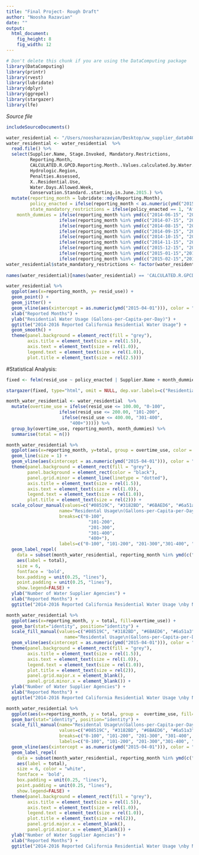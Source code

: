 ```yaml
---
title: "Final Project- Rough Draft"
author: "Noosha Razavian"
date: ""
output: 
  html_document:
    fig_height: 8
    fig_width: 12
---
```

<!-- Don't edit in between this line and the one below -->
```r
# Don't delete this chunk if you are using the DataComputing package
library(DataComputing)
library(printr)
library(rvest)
library(lubridate)
library(dplyr)
library(ggrepel)
library(stargazer)
library(lfe)
```
*Source file* 
```r
includeSourceDocuments()
```
<!-- Don't edit the material above this line -->


```r
water_residential <- "/Users/noosharazavian/Desktop/uw_supplier_data040416.csv"
water_residential <- water_residential  %>%
  read.file() %>%
  select(Supplier.Name, Stage.Invoked, Mandatory.Restrictions, 
         Reporting.Month, 
         CALCULATED.R.GPCD.Reporting.Month..Values.calculated.by.Water.Board.staff.using.methodology.available.at.http...www.waterboards.ca.gov.waterrights.water_issues.programs.drought.docs.ws_tools.guidance_estimate_res_gpcd.pdf., 
         Hydrologic.Region, 
         Penalties.Assessed, 
         X..Residential.Use,
         Water.Days.Allowed.Week,
         Conservation.Standard..starting.in.June.2015.) %>% 
  mutate(reporting_month = lubridate::mdy(Reporting.Month), 
         policy_enacted = ifelse(reporting_month < as.numeric(ymd("2015-04-15")), 0, 1),
         state_mandatory_restrictions = ifelse(policy_enacted == 1, "After \nState Restrictions", "Before \nState Restrictions"),
    month_dummies = ifelse(reporting_month %in% ymd(c("2014-06-15", "2015-06-15")), 6, 
                    ifelse(reporting_month %in% ymd(c("2014-07-15", "2015-07-15")), 7,
                    ifelse(reporting_month %in% ymd(c("2014-08-15", "2015-08-15")), 8,
                    ifelse(reporting_month %in% ymd(c("2014-09-15", "2015-09-15")), 9,
                    ifelse(reporting_month %in% ymd(c("2014-10-15", "2015-10-15")), 10,
                    ifelse(reporting_month %in% ymd(c("2014-11-15", "2015-11-15")), 11,
                    ifelse(reporting_month %in% ymd(c("2015-12-15", "2016-12-15")), 12,
                    ifelse(reporting_month %in% ymd(c("2015-01-15","2016-01-15")), 1,
                    ifelse(reporting_month %in% ymd(c("2015-02-15","2016-02-15")), 2,                      ifelse(reporting_month == ymd(c("2015-03-15")), 3,                                     ifelse(reporting_month == ymd(c("2015-04-15")), 4, 5))))))))))))        
water_residential$state_mandatory_restrictions <- factor(water_residential$state_mandatory_restrictions, levels = c("Before \nState Restrictions", "After \nState Restrictions"))
  
names(water_residential)[names(water_residential) == 'CALCULATED.R.GPCD.Reporting.Month..Values.calculated.by.Water.Board.staff.using.methodology.available.at.http...www.waterboards.ca.gov.waterrights.water_issues.programs.drought.docs.ws_tools.guidance_estimate_res_gpcd.pdf.'] <- 'resid_use'
```

```r
water_residential %>% 
  ggplot(aes(x=reporting_month, y= resid_use)) +
  geom_point() + 
  geom_jitter() +
  geom_vline(aes(xintercept = as.numeric(ymd("2015-04-01"))), color = "red", size=1.5) +
  xlab("Reported Months") +
  ylab("Residential Water Usage (Gallons-per-Capita-per-Day)") +
  ggtitle("2014-2016 Reported California Residential Water Usage") +
  geom_smooth() +
  theme(panel.background = element_rect(fill = "grey"),
        axis.title = element_text(size = rel(1.5)),
        axis.text = element_text(size = rel(1.0)),
        legend.text = element_text(size = rel(1.0)),
        plot.title = element_text(size = rel(2.5)))
```

#Statistical Analysis: 

```r
fixed <- felm(resid_use ~ policy_enacted | Supplier.Name + month_dummies, data=water_residential)
```

```r
stargazer(fixed, type="html", omit = NULL, dep.var.labels=c("Residential Water Use (R-GPCD)"), out="models.htm")
```

```r
month_water_residential <- water_residential  %>%
  mutate(overtime_use = ifelse(resid_use <= 100.00, "0-100",
                    ifelse(resid_use <= 200.00, "101-200",                                                 ifelse(resid_use <= 300.00, "201-300",
                     ifelse(resid_use <= 400.00, "301-400",
                        "400+"))))) %>%
  group_by(overtime_use, reporting_month, month_dummies) %>%
  summarise(total = n())
```

```r
month_water_residential %>% 
  ggplot(aes(x=reporting_month, y=total, group = overtime_use, color = overtime_use)) +
  geom_line(size = 1) +
  geom_vline(aes(xintercept = as.numeric(ymd("2015-04-01"))), color = "red", size=1.5) +
  theme(panel.background = element_rect(fill = "grey"),
        panel.background = element_rect(color = "black"),
        panel.grid.minor = element_line(linetype = "dotted"), 
        axis.title = element_text(size = rel(1.5)),
        axis.text = element_text(size = rel(1.0)),
        legend.text = element_text(size = rel(1.0)),
        plot.title = element_text(size = rel(2))) +
  scale_colour_manual(values=c("#08519C", "#3182BD", "#6BAED6", "#6a51a3", "#ae017e"),
                    name="Residental Usage\n(Gallons-per-Capita-per-Day)",
                    breaks=c("0-100", 
                               "101-200",
                               "201-300", 
                               "301-400",
                               "400+"),
                    labels=c("0-100", "101-200", "201-300","301-400", "400+")) +
  geom_label_repel(
    data = subset(month_water_residential, reporting_month %in% ymd(c("2014-06-15", "2015-04-15","2016-02-15"))),
    aes(label = total),
    size = 6,
    fontface = 'bold',
    box.padding = unit(0.25, "lines"),
    point.padding = unit(0.25, "lines"),
    show.legend=FALSE) +
  ylab("Number of Water Supplier Agencies") +
  xlab("Reported Months") +
  ggtitle("2014-2016 Reported California Residential Water Usage \nby Number of Water Supplier Agencies")
```

```r
month_water_residential %>% 
  ggplot(aes(x=reporting_month, y = total, fill=overtime_use)) +
  geom_bar(stat="identity", position="identity") +
  scale_fill_manual(values=c("#08519C", "#3182BD", "#6BAED6", "#6a51a3", "#ae017e"),
                      name="Residental Usage\n(Gallons-per-Capita-per-Day)") +
  geom_vline(aes(xintercept = as.numeric(ymd("2015-04-01"))), color = "red", size=1.5) +
  theme(panel.background = element_rect(fill = "grey"), 
        axis.title = element_text(size = rel(1.5)),
        axis.text = element_text(size = rel(1.0)),
        legend.text = element_text(size = rel(1.0)),
        plot.title = element_text(size = rel(2)),
        panel.grid.major.x = element_blank(),
        panel.grid.minor.x = element_blank()) +
  ylab("Number of Water Supplier Agencies") +
  xlab("Reported Months") +
  ggtitle("2014-2016 Reported California Residential Water Usage \nby Number of Water Supplier Agencies")
```

```r
month_water_residential %>% 
  ggplot(aes(x=reporting_month, y = total, group =  overtime_use, fill=overtime_use)) +
  geom_bar(stat="identity", position="identity") +
  scale_fill_manual(name="Residental Usage\n(Gallons-per-Capita-per-Day)",
                    values=c("#08519C", "#3182BD", "#6BAED6", "#6a51a3", "#ae017e"),
                    breaks=c("0-100", "101-200", "201-300", "301-400", "400+"),
                    labels=c("0-100", "101-200", "201-300","301-400", "400+")) +
  geom_vline(aes(xintercept = as.numeric(ymd("2015-04-01"))), color = "red", size=1.5) +
  geom_label_repel(
    data = subset(month_water_residential, reporting_month %in% ymd(c("2014-06-15", "2015-04-15","2016-02-15"))),
    aes(label = total),
    size = 6, color = "white",
    fontface = 'bold',
    box.padding = unit(0.25, "lines"),
    point.padding = unit(0.25, "lines"),
    show.legend=FALSE) + 
  theme(panel.background = element_rect(fill = "grey"), 
        axis.title = element_text(size = rel(1.5)),
        axis.text = element_text(size = rel(1.0)),
        legend.text = element_text(size = rel(1.0)),
        plot.title = element_text(size = rel(2)),
        panel.grid.major.x = element_blank(),
        panel.grid.minor.x = element_blank()) +
  ylab("Number of Water Supplier Agencies") +
  xlab("Reported Months") +
  ggtitle("2014-2016 Reported California Residential Water Usage \nby Number of Water Supplier Agencies") 
```
